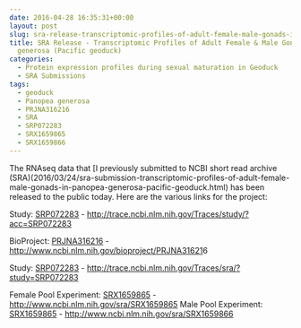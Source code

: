 ```yaml
---
date: 2016-04-28 16:35:31+00:00
layout: post
slug: sra-release-transcriptomic-profiles-of-adult-female-male-gonads-in-panopea-generosa-pacific-geoduck
title: SRA Release - Transcriptomic Profiles of Adult Female & Male Gonads in Panopea
  generosa (Pacific geoduck)
categories:
  - Protein expression profiles during sexual maturation in Geoduck
  - SRA Submissions
tags:
  - geoduck
  - Panopea generosa
  - PRJNA316216
  - SRA
  - SRP072283
  - SRX1659865
  - SRX1659866
---
```


The RNAseq data that [I previously submitted to NCBI short read archive (SRA)(2016/03/24/sra-submission-transcriptomic-profiles-of-adult-female-male-gonads-in-panopea-generosa-pacific-geoduck.html) has been released to the public today. Here are the various links for the project:

Study: [SRP072283](https://trace.ncbi.nlm.nih.gov/Traces/study/?acc=SRP072283) - [http://trace.ncbi.nlm.nih.gov/Traces/study/?acc=SRP072283](http://trace.ncbi.nlm.nih.gov/Traces/study/?acc=SRP072283)



BioProject: [PRJNA316216](https://www.ncbi.nlm.nih.gov/bioproject/PRJNA316216) - [http://www.ncbi.nlm.nih.gov/bioproject/PRJNA31621](http://www.ncbi.nlm.nih.gov/bioproject/PRJNA31621)6

Study: [SRP072283](https://trace.ncbi.nlm.nih.gov/Traces/sra/?study=SRP072283) - [http://trace.ncbi.nlm.nih.gov/Traces/sra/?study=SRP072283
](https://trace.ncbi.nlm.nih.gov/Traces/sra/?study=SRP072283)

Female Pool Experiment: [SRX1659865](https://www.ncbi.nlm.nih.gov/sra/SRX1659865) - [http://www.ncbi.nlm.nih.gov/sra/SRX1659865
](https://www.ncbi.nlm.nih.gov/sra/SRX1659865)
Male Pool Experiment: [SRX1659865](https://www.ncbi.nlm.nih.gov/sra/SRX1659866) - [http://www.ncbi.nlm.nih.gov/sra/SRX1659866](http://www.ncbi.nlm.nih.gov/sra/SRX1659866)
